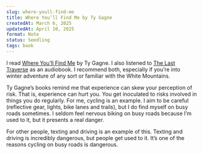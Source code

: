 ```yaml
---
slug: where-youll-find-me
title: Where You’ll Find Me by Ty Gagne
createdAt: March 6, 2025
updatedAt: April 10, 2025
format: Note
status: Seedling
tags: book
---
```


I read [Where You’ll Find Me](https://www.goodreads.com/book/show/36019816-where-you-ll-find-me) by Ty Gagne. I also listened to [The Last Traverse](https://www.goodreads.com/book/show/55946570-the-last-traverse) as an audiobook. I recommend both, especially if you’re into winter adventure of any sort or familiar with the White Mountains.

Ty Gagne’s books remind me that experience can skew your perception of risk. That is, experience can hurt you. You get inoculated to risks involved in things you do regularly. For me, cycling is an example. I aim to be careful (reflective gear, lights, bike lanes and trails), but I do find myself on busy roads sometimes. I seldom feel nervous biking on busy roads because I’m used to it, but it presents a real danger.

For other people, texting and driving is an example of this. Texting and driving is incredibly dangerous, but people get used to it. It’s one of the reasons cycling on busy roads is dangerous.
